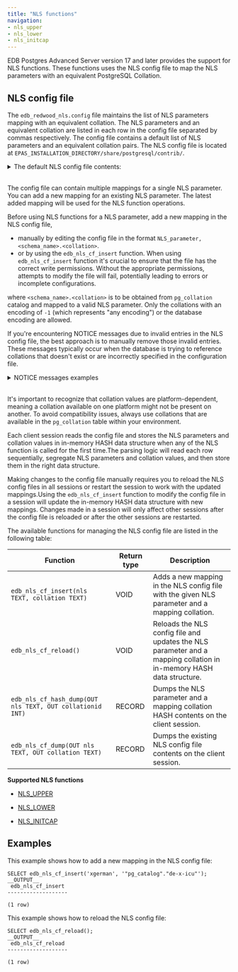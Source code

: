 ```yaml
---
title: "NLS functions"
navigation:
- nls_upper
- nls_lower
- nls_initcap
---
```


EDB Postgres Advanced Server version 17 and later provides the support for NLS functions. These functions uses the NLS config file to map the NLS parameters with an equivalent PostgreSQL Collation. 

## NLS config file

The `edb_redwood_nls.config` file maintains the list of NLS parameters mapping with an equivalent collation. The NLS parameters and an equivalent collation are listed in each row in the config file separated by commas respectively. The config file contains a default list of NLS parameters and an equivalent collation pairs. The NLS config file is located at `EPAS_INSTALLATION_DIRECTORY/share/postgresql/contrib/`.

<details><summary>The default NLS config file contents:</summary>
ARABIC,"pg_catalog"."default"<br/>
ARABIC_MATCH,"pg_catalog"."default"<br/>
ARABIC_ABJ_SORT,"pg_catalog"."default"<br/>
ARABIC_ABJ_MATCH,"pg_catalog"."default"<br/>
ASCII7,"pg_catalog"."default"<br/>
AZERBAIJANI,"pg_catalog"."default"<br/>
XAZERBAIJANI,"pg_catalog"."default"<br/>
BENGALI,"pg_catalog"."default"<br/>
BIG5,"pg_catalog"."default"<br/>
BINARY,"pg_catalog"."default"<br/>
BULGARIAN,"pg_catalog"."default"<br/>
CATALAN,"pg_catalog"."default"<br/>
XCATALAN,"pg_catalog"."default"<br/>
CROATIAN,"pg_catalog"."default"<br/>
XCROATIAN,"pg_catalog"."default"<br/>
CZECH,"pg_catalog"."default"<br/>
XCZECH,"pg_catalog"."default"<br/>
CZECH_PUNCTUATION,"pg_catalog"."default"<br/>
XCZECH_PUNCTUATION,"pg_catalog"."default"<br/>
DANISH,"pg_catalog"."default"<br/>
XDANISH,"pg_catalog"."default"<br/>
DUTCH,"pg_catalog"."default"<br/>
XDUTCH,"pg_catalog"."default"<br/>
EBCDIC,"pg_catalog"."default"<br/>
EEC_EURO,"pg_catalog"."default"<br/>
EEC_EUROPA3,"pg_catalog"."default"<br/>
ESTONIAN,"pg_catalog"."default"<br/>
FINNISH,"pg_catalog"."default"<br/>
FRENCH,"pg_catalog"."default"<br/>
XFRENCH,"pg_catalog"."default"<br/>
GERMAN,"pg_catalog"."default"<br/>
XGERMAN,"pg_catalog"."default"<br/>
GERMAN_DIN,"pg_catalog"."default"<br/>
XGERMAN_DIN,"pg_catalog"."default"<br/>
GBK,"pg_catalog"."default"<br/>
GREEK,"pg_catalog"."default"<br/>
HEBREW,"pg_catalog"."default"<br/>
HKSCS,"pg_catalog"."default"<br/>
HUNGARIAN,"pg_catalog"."default"<br/>
XHUNGARIAN,"pg_catalog"."default"<br/>
ICELANDIC,"pg_catalog"."default"<br/>
INDONESIAN,"pg_catalog"."default"<br/>
ITALIAN,"pg_catalog"."default"<br/>
LATIN,"pg_catalog"."default"<br/>
LATVIAN,"pg_catalog"."default"<br/>
LITHUANIAN,"pg_catalog"."default"<br/>
MALAY,"pg_catalog"."default"<br/>
NORWEGIAN,"pg_catalog"."default"<br/>
POLISH,"pg_catalog"."default"<br/>
PUNCTUATION,"pg_catalog"."default"<br/>
XPUNCTUATION,"pg_catalog"."default"<br/>
ROMANIAN,"pg_catalog"."default"<br/>
RUSSIAN,"pg_catalog"."default"<br/>
SLOVAK,"pg_catalog"."default"<br/>
XSLOVAK,"pg_catalog"."default"<br/>
SLOVENIAN,"pg_catalog"."default"<br/>
XSLOVENIAN,"pg_catalog"."default"<br/>
SPANISH,"pg_catalog"."default"<br/>
XSPANISH,"pg_catalog"."default"<br/>
SWEDISH,"pg_catalog"."default"<br/>
SWISS,"pg_catalog"."default"<br/>
XSWISS,"pg_catalog"."default"<br/>
TURKISH,"pg_catalog"."default"<br/>
XTURKISH,"pg_catalog"."default"<br/>
UKRAINIAN,"pg_catalog"."default"<br/>
UNICODE_BINARY,"pg_catalog"."default"<br/>
VIETNAMESE,"pg_catalog"."default"<br/>
WEST_EUROPEAN,"pg_catalog"."default"<br/>
XWEST_EUROPEAN,"pg_catalog"."default"<br/>
CANADIAN_M,"pg_catalog"."default"<br/>
DANISH_M,"pg_catalog"."default"<br/>
FRENCH_M,"pg_catalog"."default"<br/>
GENERIC_M,"pg_catalog"."default"<br/>
JAPANESE_M,"pg_catalog"."default"<br/>
KOREAN_M,"pg_catalog"."default"<br/>
SPANISH_M,"pg_catalog"."default"<br/>
THAI_M,"pg_catalog"."default"<br/>
SCHINESE_RADICAL_M,"pg_catalog"."default"<br/>
SCHINESE_STROKE_M,"pg_catalog"."default"<br/>
SCHINESE_PINYIN_M,"pg_catalog"."default"<br/>
TCHINESE_RADICAL_M,"pg_catalog"."default"<br/>
TCHINESE_STROKE_M,"pg_catalog"."default"<br/>

</details>

<br/>

The config file can contain multiple mappings for a single NLS parameter. You can add a new mapping for an existing NLS parameter. The latest added mapping will be used for the NLS function operations.

Before using NLS functions for a NLS parameter, add a new mapping in the NLS config file,
 - manually by editing the config file in the format  `NLS_parameter,<schema_name>.<collation>`.
 - or by using the `edb_nls_cf_insert` function. When using `edb_nls_cf_insert` function it's crucial to ensure that the file has the correct write permissions. Without the appropriate permissions, attempts to modify the file will fail, potentially leading to errors or incomplete configurations.

where `<schema_name>.<collation>` is to be obtained from `pg_collation` catalog and mapped to a valid NLS parameter. Only the collations with an encoding of `-1` (which represents "any encoding") or the database encoding are allowed. 

If you're encountering NOTICE messages due to invalid entries in the NLS config file, the best approach is to manually remove those invalid entries. These messages typically occur when the database is trying to reference collations that doesn't exist or are incorrectly specified in the configuration file.

<details><summary>NOTICE messages examples</summary>

Example 1 -
NOTICE:  invalid nls entry (XGERMAN.xyz-pqr) in nls config file at line number 83, skipping

Example 2 -
NOTICE:  pg collation not found for entry (XGERMAN,abc) in nls config file at line number 84, skipping

</details>

<br/>

It's important to recognize that collation values are platform-dependent, meaning a collation available on one platform might not be present on another. To avoid compatibility issues, always use collations that are available in the `pg_collation` table within your environment.

Each client session reads the config file and stores the NLS parameters and collation values in in-memory HASH data structure when any of the NLS function is called for the first time.The parsing logic will read each row sequentially, segregate NLS parameters and collation values, and then store them in the right data structure.
  
Making changes to the config file manually requires you to reload the NLS config files in all sessions or restart the session to work with the updated mappings.Using the `edb_nls_cf_insert` function to modify the config file in a session will update the in-memory HASH data structure with new mappings. Changes made in a session will only affect other sessions after the config file is reloaded or after the other sessions are restarted.

The available functions for managing the NLS config file are listed in the following table:

| Function                                                  | Return type | Description                                                                                                      |
|-----------------------------------------------------------|-------------|------------------------------------------------------------------------------------------------------------------|
| `edb_nls_cf_insert(nls TEXT, collation TEXT)`             | VOID        | Adds a new mapping in the NLS config file with the given NLS parameter and a mapping collation.                  |
| `edb_nls_cf_reload()`                                     | VOID        | Reloads the NLS config file and updates the NLS parameter and a mapping collation in in-memory HASH data structure. |
| `edb_nls_cf_hash_dump(OUT nls TEXT, OUT collationid INT)` | RECORD      | Dumps the NLS parameter and a mapping collation HASH contents on the client session.                             |
| `edb_nls_cf_dump(OUT nls TEXT, OUT collation TEXT)`       | RECORD      | Dumps the existing NLS config file contents on the client session.                                               |


**Supported NLS functions**

- [NLS_UPPER](nls_upper)

- [NLS_LOWER](nls_lower)

- [NLS_INITCAP](nls_initcap)


## Examples

This example shows how to add a new mapping in the NLS config file:

```
SELECT edb_nls_cf_insert('xgerman', '"pg_catalog"."de-x-icu"');
__OUTPUT__
 edb_nls_cf_insert 
-------------------
 
(1 row)
```

This example shows how to reload the NLS config file:

```
SELECT edb_nls_cf_reload();
__OUTPUT__
 edb_nls_cf_reload 
-------------------
 
(1 row)
```
